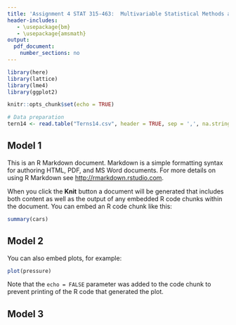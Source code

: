 ```yaml
---
title: 'Assignment 4 STAT 315-463:  Multivariable Statistical Methods and Applications'
header-includes:
   - \usepackage{bm}
   - \usepackage{amsmath}
output: 
  pdf_document:
    number_sections: no
---
```


```r
library(here)
library(lattice)
library(lme4)
library(ggplot2)
```

```r
knitr::opts_chunk$set(echo = TRUE)
```

```r
# Data preparation
tern14 <- read.table("Terns14.csv", header = TRUE, sep = ',', na.strings = "na")
```


## Model 1

This is an R Markdown document. Markdown is a simple formatting syntax for authoring HTML, PDF, and MS Word documents. For more details on using R Markdown see <http://rmarkdown.rstudio.com>.

When you click the **Knit** button a document will be generated that includes both content as well as the output of any embedded R code chunks within the document. You can embed an R code chunk like this:

```r
summary(cars)
```

## Model 2

You can also embed plots, for example:

```r
plot(pressure)
```

Note that the `echo = FALSE` parameter was added to the code chunk to prevent printing of the R code that generated the plot.

## Model 3
